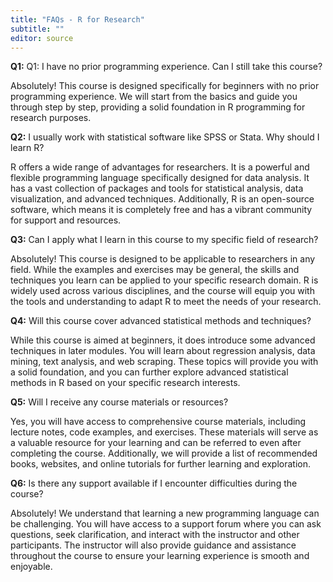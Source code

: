 ---
title: "FAQs - R for Research"
subtitle: ""
editor: source
---

**Q1:** Q1: I have no prior programming experience. Can I still take this course?

Absolutely! This course is designed specifically for beginners with no prior programming experience. We will start from the basics and guide you through step by step, providing a solid foundation in R programming for research purposes.

**Q2:** I usually work with statistical software like SPSS or Stata. Why should I learn R?

R offers a wide range of advantages for researchers. It is a powerful and flexible programming language specifically designed for data analysis. It has a vast collection of packages and tools for statistical analysis, data visualization, and advanced techniques. Additionally, R is an open-source software, which means it is completely free and has a vibrant community for support and resources.

**Q3:** Can I apply what I learn in this course to my specific field of research?

Absolutely! This course is designed to be applicable to researchers in any field. While the examples and exercises may be general, the skills and techniques you learn can be applied to your specific research domain. R is widely used across various disciplines, and the course will equip you with the tools and understanding to adapt R to meet the needs of your research.

**Q4:** Will this course cover advanced statistical methods and techniques?

While this course is aimed at beginners, it does introduce some advanced techniques in later modules. You will learn about regression analysis, data mining, text analysis, and web scraping. These topics will provide you with a solid foundation, and you can further explore advanced statistical methods in R based on your specific research interests.

**Q5:** Will I receive any course materials or resources?

Yes, you will have access to comprehensive course materials, including lecture notes, code examples, and exercises. These materials will serve as a valuable resource for your learning and can be referred to even after completing the course. Additionally, we will provide a list of recommended books, websites, and online tutorials for further learning and exploration.

**Q6:** Is there any support available if I encounter difficulties during the course?

Absolutely! We understand that learning a new programming language can be challenging. You will have access to a support forum where you can ask questions, seek clarification, and interact with the instructor and other participants. The instructor will also provide guidance and assistance throughout the course to ensure your learning experience is smooth and enjoyable. 

